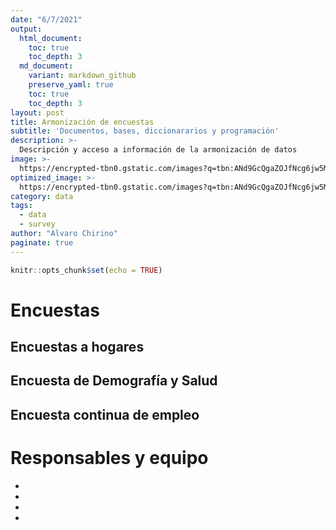 ```yaml
---
date: "6/7/2021"
output: 
  html_document:
    toc: true
    toc_depth: 3
  md_document:
    variant: markdown_github
    preserve_yaml: true
    toc: true
    toc_depth: 3
layout: post
title: Armonización de encuestas
subtitle: 'Documentos, bases, diccionararios y programación'
description: >-
  Descripción y acceso a información de la armonización de datos  
image: >-
  https://encrypted-tbn0.gstatic.com/images?q=tbn:ANd9GcQgaZOJfNcg6jw5Mcv4QqD4cnrjz1173dKK5TgoNo8Rmlg3FNMmrBMf5TRkFtaz-Rq1nQU&usqp=CAU
optimized_image: >-
  https://encrypted-tbn0.gstatic.com/images?q=tbn:ANd9GcQgaZOJfNcg6jw5Mcv4QqD4cnrjz1173dKK5TgoNo8Rmlg3FNMmrBMf5TRkFtaz-Rq1nQU&usqp=CAU
category: data
tags:
  - data
  - survey
author: "Alvaro Chirino"
paginate: true
---
```


```r
knitr::opts_chunk$set(echo = TRUE)
```

# Encuestas

## Encuestas a hogares

## Encuesta de Demografía y Salud

## Encuesta continua de empleo

# Responsables y equipo

  + 
  + 
  + 
  + 